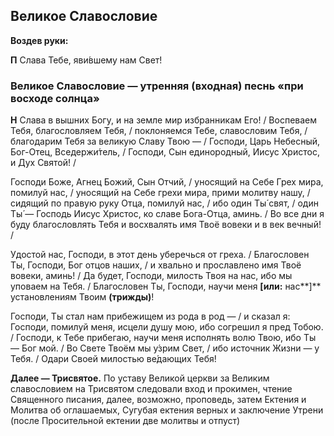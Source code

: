 
<span id="slavoslovie" />

## Великое Славословие

**Воздев руки:**

**П** Слава Тебе, яви́вшему нам Свет!

### Великое Славословие — утренняя (входная) песнь «при восходе солнца»

**Н** Слава в вышних Богу, и на земле мир избранникам Его! / Воспеваем Тебя, благословляем Тебя, / поклоняемся Тебе, славословим Тебя, / благодарим Тебя за великую Славу Твою — / Господи, Царь Небесный, Бог-Отец, Вседержи́тель, / Господи, Сын единородный, Иисус Христос, и Дух Святой! /

Господи Боже, Агнец Божий, Сын Отчий, / уносящий на Себе Грех мира, помилуй нас, / уносящий на Себе грехи мира, прими молитву нашу, / сидящий по правую руку Отца, помилуй нас, / ибо один Ты́ свят, / один Ты́ — Господь Иисус Христос, ко славе Бога-Отца, аминь. / Во все дни я буду благословлять Тебя и восхвалять имя Твоё вовеки и в век вечный! /

Удостой нас, Господи, в этот день уберечься от греха. / Благословен Ты, Господи, Бог отцов наших, / и хвально и прославлено имя Твоё вовеки, аминь! / Да будет, Господи, милость Твоя на нас, ибо мы уповаем на Тебя. / Благословен Ты, Господи, научи меня **[или:** нас**]** установлениям Твоим **(трижды)**!

Господи, Ты стал нам прибежищем из рода в род — / и сказал я: Господи, помилуй меня, исцели душу мою, ибо согрешил я пред Тобою. / Господи, к Тебе прибегаю, научи меня исполнять волю Твою, ибо Ты — Бог мой. / Во Свете Твоём мы у́зрим Свет, / ибо источник Жизни — у Тебя. / Одари Своей милостью ве́дающих Тебя!

**Далее — Трисвятое.** <Tooltip>По уставу Великой церкви за Великим славословием на Трисвятом следовали вход и прокимен, чтение Священного писания, далее, возможно, проповедь, затем Ектения и Молитва об оглашаемых, Сугубая ектения верных и заключение Утрени (после Просительной ектении две молитвы и отпуст)</Tooltip>
